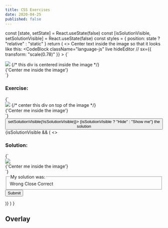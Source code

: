 ```yaml
---
title: CSS Exercises
date: 2020-04-25
published: false
---
```



  const [state, setState] = React.useState(false)
  const [isSolutionVisible, setSolutionVisible] = React.useState(false)
  const styles = { position: state ? "relative" : "static" }
  return (
    <>
      Center text inside the image so that it looks like this:
      <CodeBlock
        className="language-js"
        live
        hideEditor
        // sx={{ transform: "scale(0.78)" }}
      >
        {`
<div style={{width: 300, height: 300, position: 'relative'}}>
  <img
    style={{position: 'absolute'}}
    src="https://picsum.photos/id/10/300?blur=2&grayscale"
  />
  {/* this div is centered inside the image */}
  <div
    style={{
      position: 'absolute',
      width: '100%',
      height: '100%',
      display: 'flex',
      alignItems: 'center',
      justifyContent: 'center'
    }}
  >
    {'Center me inside the image'}
  </div>
</div>
`}
      </CodeBlock>
      <br />
      <h3>Exercise:</h3>
      <CodeBlock className="language-js" live>
        {`
<div style={{width: 300, height: 300}}>
  <img 
    style={{}}
    src="https://picsum.photos/id/10/300?blur=2&grayscale"
  />
  {/* center this div on top of the image */}
  <div style={{}}>
    {'Center me inside the image'}
  </div>
</div>
      `}
      </CodeBlock>
      <Button my={2} onClick={() => setSolutionVisible(!isSolutionVisible)}>
        {isSolutionVisible ? "Hide" : "Show me"} the solution
      </Button>
      {isSolutionVisible && (
        <>
          <br />
          <h3>Solution:</h3>
          <CodeBlock className="language-js" live disabled>
            {`
<div style={{width: 300, height: 300, position: 'relative'}}>
  <img
    style={{position: 'absolute'}}
    src="https://picsum.photos/id/10/300?blur=2&grayscale"
  />
  <div
    style={{
      position: 'absolute',
      width: '100%',
      height: '100%',
      display: 'flex',
      alignItems: 'center',
      justifyContent: 'center'
    }}
  >
    {'Center me inside the image'}
  </div>
</div>
      `}
          </CodeBlock>
          <form
            name="css-overlay"
            method="post"
            data-netlify="true"
            data-netlify-honeypot="bot-field"
          >
            <input type="hidden" name="css-overlay" value="css-overlay" />
            <fieldset
              style={{ display: "grid", gridTemplateColumns: "1fr 1fr 1fr" }}
            >
              <legend>My solution was:</legend>
              <Label sx={{ alignItems: "center", svg: { mr: "4px" } }}>
                <Radio name="My solution" value="wrong" />
                Wrong
              </Label>
              <Label sx={{ alignItems: "center", svg: { mr: "4px" } }}>
                <Radio name="My solution" value="close" />
                Close
              </Label>
              <Label sx={{ alignItems: "center", svg: { mr: "4px" } }}>
                <Radio name="My solution" value="correct" />
                Correct
              </Label>
            </fieldset>
            <Button
              variant="secondary"
              type="submit"
              sx={{ py: 1, px: 2, cursor: "pointer" }}
            >
              Submit
            </Button>
          </form>
        </>
      )}
    </>
  )
}

## Overlay

<Overlay />
